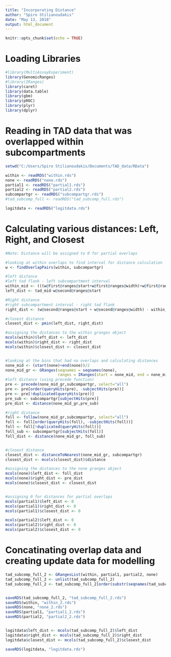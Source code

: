 ```yaml
---
title: "Incorporating Distance"
author: "Spiro Stilianoudakis"
date: "May 13, 2018"
output: html_document
---
```


```r
knitr::opts_chunk$set(echo = TRUE)
```

# Loading Libraries

```r
#library(MultiAssayExperiment)
library(GenomicRanges)
#library(IRanges)
library(caret)
library(data.table)
library(gbm)
library(pROC)
library(plyr)
library(dplyr)
```

# Reading in TAD data that was overlapped within subcompartments

```r

setwd("C:/Users/Spiro Stilianoudakis/Documents/TAD_data/RData")

within <- readRDS("within.rds")
none <- readRDS("none.rds")
partial1 <- readRDS("partial1.rds")
partial2 <- readRDS("partial2.rds")
subcompartgr <- readRDS("subcompartgr.rds")
#tad_subcomp_full <- readRDS("tad_subcomp_full.rds")

logitdata <- readRDS("logitdata.rds")
```

# Calculating various distances: Left, Right, and Closest

```r
#Note: Distance will be assigned to 0 for partial overlaps

#looking at within overlaps to find interval for distance calculation
w <- findOverlapPairs(within, subcompartgr)

#left distance
#left tad flank - left subcompartment interval
within_mid <- (((w@first@ranges@start+w@first@ranges@width)+w@first@ranges@start)/2)
left_dist <- tad_mid-w@second@ranges@start

#Right distance
#right subcompartment interval - right tad flank
right_dist <- (w@second@ranges@start + w@second@ranges@width) - within_mid

#closest distance
closest_dist <- pmin(left_dist, right_dist)

#assigning the distances to the within granges object
mcols(within)$left_dist <- left_dist
mcols(within)$right_dist <- right_dist
mcols(within)$closest_dist <- closest_dist


#looking at the bins that had no overlaps and calculating distances
none_mid <- (start(none)+end(none))/2
none_mid_gr <- GRanges(seqnames = seqnames(none),
                       ranges = IRanges(start = none_mid, end = none_mid))
#left distance (using precede function)
pre <- precede(none_mid_gr,subcompartgr, select="all")
pre <- pre[order(queryHits(pre), -subjectHits(pre))]
pre <- pre[!duplicated(queryHits(pre))]
pre_sub <- subcompartgr[subjectHits(pre)]
pre_dist <- distance(none_mid_gr,pre_sub)

#right distance
foll <- follow(none_mid_gr,subcompartgr, select="all")
foll <- foll[order(queryHits(foll), -subjectHits(foll))]
foll <- foll[!duplicated(queryHits(foll))]
foll_sub <- subcompartgr[subjectHits(foll)]
foll_dist <- distance(none_mid_gr, foll_sub)


#closest distance
closest_dist <- distanceToNearest(none_mid_gr, subcompartgr)
closest_dist <- mcols(closest_dist)$distance

#assigning the distances to the none granges object
mcols(none)$left_dist <- foll_dist
mcols(none)$right_dist <- pre_dist
mcols(none)$closest_dist <- closest_dist


#assigning 0 for distances for partial overlaps
mcols(partial1)$left_dist <- 0
mcols(partial1)$right_dist <- 0
mcols(partial1)$closest_dist <- 0

mcols(partial2)$left_dist <- 0
mcols(partial2)$right_dist <- 0
mcols(partial2)$closest_dist <- 0


```


# Concatinating overlap data and creating update data for modelling 

```r

tad_subcomp_full_2 <- GRangesList(within, partial1, partial2, none)
tad_subcomp_full_2 <- unlist(tad_subcomp_full_2)
tad_subcomp_full_2 <- tad_subcomp_full_2[order(substr(seqnames(tad_subcomp_full_2),4,5), start(tad_subcomp_full_2))]


saveRDS(tad_subcomp_full_2, "tad_subcomp_full_2.rds")
saveRDS(within, "within_2.rds")
saveRDS(none, "none_2.rds")
saveRDS(partial1, "partial1_2.rds")
saveRDS(partial2, "partial2_2.rds")


logitdata$left_dist <- mcols(tad_subcomp_full_2)$left_dist
logitdata$right_dist <- mcols(tad_subcomp_full_2)$right_dist
logitdata$closest_dist <- mcols(tad_subcomp_full_2)$closest_dist

saveRDS(logitdata, "logitdata.rds")
```

